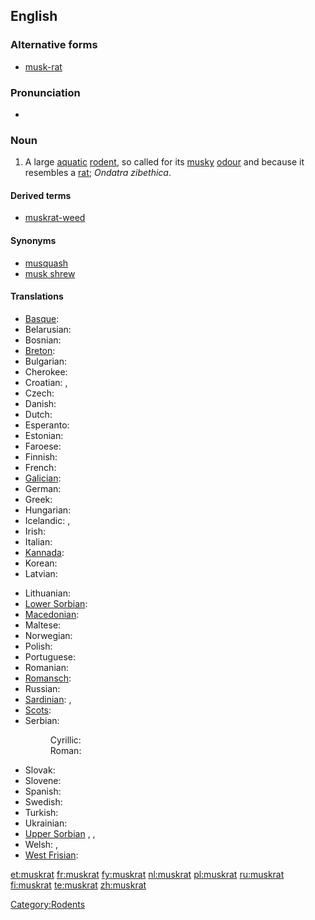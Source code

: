 {{wikipedia}}
==English==

===Alternative forms===
* [[musk-rat]]

===Pronunciation===
* {{IPA|/ˈmʌskræt/}}

===Noun===
{{en-noun}}

# A large [[aquatic]] [[rodent]], so called for its [[musky]] [[odour]] and because it resembles a [[rat]]; ''Ondatra zibethica''.

====Derived terms====
* [[muskrat-weed]]

====Synonyms====
* [[musquash]]
* [[musk shrew]]

====Translations====
{{rfc-tsort|unparsed language line: *  Upper Sorbian   t hsb pižmo ,  t hsb pižmowa šćura ,  t hsb bizamowa myš }}
{{trans-top|rodent}}
* [[Basque]]: {{t|eu|arratoi musketadun}}
* Belarusian: {{t|be|андатра|f}}
* Bosnian: {{t|bs|bizamski pacov|m}}
* [[Breton]]: {{t|br|razh-musk}}
* Bulgarian: {{t|bg|мускус|tr=muskus}}
* Cherokee: {{t|chr|ᏎᎳᎩᏍᏆ|tr=selagisqua}}
* Croatian: {{t|hr|mošusni štakor|mošusni}}, {{t|hr|bizamski štakor}}
* Czech: {{t|cs|ondatra}}
* Danish: {{t|da|bisamrotte}}
* Dutch: {{t+|nl|muskusrat|f}}
* Esperanto: {{t|eo|ondatro}}
* Estonian: {{t|et|ondatra}}
* Faroese: {{t|fo|moskusrotta}}
* Finnish: {{t-|fi|piisami}}
* French: {{t+|fr|rat musqué|m}}
* [[Galician]]: {{t|gl|aguaneira}}
* German: {{t+|de|Bisamratte|f}}
* Greek: {{t|el|μοσχοπόντικας}}
* Hungarian: {{t|hu|pézsma}}
* Icelandic: {{t|is|moskusrotta}}, {{t|is|bísamrotta}}
* Irish: {{t|ga|muscfhrancach}}
* Italian: {{t|it|topo muschiato|m}}
* [[Kannada]]: {{t|kn|ಸುಂಡಿಲಿ}}
* Korean: {{t|ko|사향쥐|tr=sahyangjwi}}
* Latvian: {{t|lv|ondatra}}
{{trans-mid}}
* Lithuanian: {{t|li|ondatra}}
* [[Lower Sorbian]]: {{t|dsb|bizamowy šćurk}}
* [[Macedonian]]: {{t|mk|бизамски стаорец|m|tr=bízamski stáorec}}
* Maltese: {{t|mt|far tal-misk ta’ l-ilma}}
* Norwegian: {{t|no|bisamrotte}}
* Polish: {{t+|pl|piżmak}}
* Portuguese: {{t|pt|rato almiscareiro}}
* Romanian: {{t|ro|bizam}}
* [[Romansch]]: {{t|rm|undatra}}
* Russian: {{t|ru|ондатра|tr=ondátra|f}}
* [[Sardinian]]: {{t|sc|medrona muscada}}, {{t|sc|topi muscau}}
* [[Scots]]: {{t|sco|radan molach}}
* Serbian:
*: Cyrillic: {{t|sr|бизамски пацов|sc=Cyrl}}
*: Roman: {{t|sr|bizamski pacov|sc=Latn}}
* Slovak: {{t|sk|ondatra pižmová}}
* Slovene: {{t|sl|pižmovka|f}}
* Spanish: {{t|es|rata almizclera}}
* Swedish: {{t|sv|bisam|c}}
* Turkish: {{t|tr|misk sıçanı}}
* Ukrainian: {{t|uk|ондатра|tr=ondatra|f}}
* [[Upper Sorbian]] {{t|hsb|pižmo}}, {{t|hsb|pižmowa šćura}}, {{t|hsb|bizamowa myš}}
* Welsh: {{t|cy|mwsglygoden}}, {{t|cy|llygoden fwsg}}
* [[West Frisian]]: {{t|fy|muskusrôt}}
{{trans-bottom}}

[[Category:Rodents]]

[[et:muskrat]]
[[fr:muskrat]]
[[fy:muskrat]]
[[nl:muskrat]]
[[pl:muskrat]]
[[ru:muskrat]]
[[fi:muskrat]]
[[te:muskrat]]
[[zh:muskrat]]